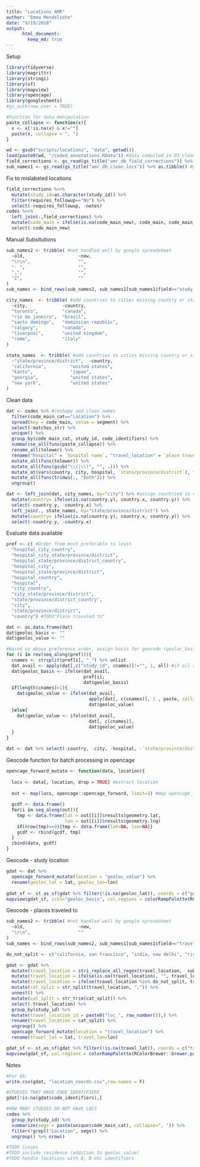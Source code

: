 ```yaml
---
title: "Locations AMR"
author: "Emma Mendelsohn"
date: "9/19/2018"
output:
      html_document:
        keep_md: true
---
```

Setup
```r
library(tidyverse)
library(magrittr)
library(stringi)
library(sf)
library(mapview)
library(opencage)
library(googlesheets)
#gs_auth(new_user = TRUE)

#Function for data manipulation
paste_collapse <- function(x){
  x <- x[!is.na(x) & x!=""]
  paste(x, collapse = ", ")
}

wd <- gsub("scripts/locations", "data", getwd())
load(paste0(wd, "/coded_annotations.RData")) #data compiled in 03_clean_segments.r
field_corrections <- gs_read(gs_title("amr_db_field_corrections")) %>% as.tibble() #google spreadsheet tracking field corrections
sub_names1 <- gs_read(gs_title("amr_db_clean_locs")) %>% as.tibble() #google spreadsheet with field cleanup
```
Fix to mislabeled locations 
```r
field_corrections %<>%
  mutate(study_id=as.character(study_id)) %>%
  filter(requires_followup=="No") %>%
  select(-requires_followup, -notes)
codes %<>%
  left_join(.,field_corrections) %>%
  mutate(code_main = ifelse(is.na(code_main_new), code_main, code_main_new)) %>%
  select(-code_main_new)
```
Manual Subsitutions
```r
sub_names2 <- tribble( #not handled well by google spreadsheet
  ~old,                    ~new,
  "\r\n",                  "",
  "- ",                    "",
  ",",                     "",
  "2",                     ""
)
sub_names <- bind_rows(sub_names2, sub_names1[sub_names1$field=="study_location",]) #combine with google doc

city_names  <- tribble( #add countries to cities missing country or state
  ~city,             ~country,
  "toronto",         "canada",
  "rio de janeiro",  "brazil",
  "santo domingo",   "dominican republic",
  "calgary",         "canada",
  "liverpool",       "united kingdom",
  "rome",            "italy"
)

state_names  <- tribble( #add countries to cities missing country or state
  ~"state/province/district",  ~country,
  "california",         "united states",
  "kanto",              "japan",
  "georgia",            "united states",
  "new york",           "united states"
)

```
Clean data
```r
dat <- codes %>% #reshape and clean names
  filter(code_main_cat=="Location") %>%
  spread(key = code_main, value = segment) %>%
  select(-matches_str) %>%
  unique() %>%
  group_by(code_main_cat, study_id, code_identifiers) %>%
  summarise_all(funs(paste_collapse)) %>%
  rename_all(tolower) %>%
  rename("hospital" = `hospital name`, "travel_location" = `place traveled to`) %>%
  mutate_all(funs(tolower)) %>%
  mutate_all(funs(gsub("\\(|\\)", "", .))) %>%
  mutate_at(vars(country, city, hospital, `state/province/district`), funs(stri_replace_all_regex(.,  sub_names$old, sub_names$new, vectorize_all = FALSE))) %>%
  mutate_all(funs(trimws(., "both"))) %>%
  ungroup() 

dat <- left_join(dat, city_names, by="city") %>% #assign countried to cities and states without countries
  mutate(country= ifelse(is.na(country.y), country.x, country.y)) %>%
  select(-country.y, -country.x) %>%
  left_join(., state_names, by="state/province/district") %>%
  mutate(country= ifelse(is.na(country.y), country.x, country.y)) %>%
  select(-country.y, -country.x) 

```
Evaluate data available
```r
pref <- c( #Order from most preferable to least
  "hospital_city_country",
  "hospital_city_state/province/district",
  "hospital_state/province/district_country",
  "hospital_city",
  "hospital_state/province/district",
  "hospital_country",
  "hospital",
  "city_country", 
  "city_state/province/district", 
  "state/province/district_country", 
  "city", 
  "state/province/district", 
  "country") #TODO"Place traveled to" 

dat <- as.data.frame(dat)
dat$geoloc_basis <- ""
dat$geoloc_value <- ""

#based on above preference order, assign basis for geocode (geoloc_basis) and extract location name (geoloc_value)
for (i in rev(seq_along(pref))){
  cnames <- strsplit(pref[i], "_") %>% unlist
  dat_avail <- apply(dat[,c("study_id", cnames)]!="", 1, all) #if all relevant columns have values
  dat$geoloc_basis <- ifelse(dat_avail, 
                             pref[i], 
                             dat$geoloc_basis)
  if(length(cnames)>1){
    dat$geoloc_value <- ifelse(dat_avail, 
                               apply(dat[, c(cnames)], 1 , paste, collapse = ", "),
                               dat$geoloc_value)
  }else{
    dat$geoloc_value <- ifelse(dat_avail, 
                               dat[, c(cnames)],
                               dat$geoloc_value)
  }
}

dat <- dat %>% select(-country, -city, -hospital, -`state/province/district`)
```

Geocode function for batch processing in opencage
```r
opencage_forward_mutate <- function(data, location){
  
  locs <- data[, location, drop = TRUE] #extract location
  
  out <- map(locs, opencage::opencage_forward, limit=1) #map opencage_forward function to locations
  
  gcdf <- data.frame() 
  for(i in seq_along(out)){
    tmp <- data.frame(lat = out[[i]]$results$geometry.lat,
                      lon = out[[i]]$results$geometry.lng)
    if(nrow(tmp)==0){tmp <- data.frame(lat=NA, lon=NA)}
    gcdf <- rbind(gcdf, tmp)
  }
  cbind(data, gcdf)
}
```
Geocode - study location
```r
gdat <- dat %>%
  opencage_forward_mutate(location = "geoloc_value") %>%
  rename(geoloc_lat = lat, geoloc_lon=lon)
  
gdat_sf <- st_as_sf(gdat %>% filter(!is.na(geoloc_lat)), coords = c("geoloc_lon", "geoloc_lat"), crs = 4326)
mapview(gdat_sf, zcol="geoloc_basis", col.regions = colorRampPalette(RColorBrewer::brewer.pal(9, "Set1")), alpha.regions=1)

```

Geocode - places traveled to
```r
sub_names2 <- tribble( #not handled well by google spreadsheet
  ~old,                    ~new,
  "\r\n",                  ""
)
sub_names <- bind_rows(sub_names2, sub_names1[sub_names1$field=="travel_location",]) #combine with google doc

do_not_split <- c("california, san francisco", "india, new delhi", "riyadh, saudi arabia", "new delhi, india", "mumbai, india", "karachi, pakistan", "cairo, egypt")

gdat <- gdat %>%
  mutate(travel_location = stri_replace_all_regex(travel_location,  sub_names$old, sub_names$new, vectorize_all = FALSE)) %>%
  mutate(travel_location = ifelse(is.na(travel_location), "", travel_location)) %>%
  mutate(travel_location = ifelse(travel_location %in% do_not_split, travel_location, gsub("\\,", "\\;", travel_location))) %>%
  mutate(cat_split = str_split(travel_location, ";")) %>%
  unnest() %>%
  mutate(cat_split = str_trim(cat_split)) %>%
  select(-travel_location) %>%
  group_by(study_id) %>%
  mutate(travel_location_id = paste0("loc_", row_number()),) %>%
  rename(travel_location = cat_split) %>%
  ungroup() %>%
  opencage_forward_mutate(location = "travel_location") %>%
  rename(travel_lat = lat, travel_lon=lon)

gdat_sf <- st_as_sf(gdat %>% filter(!is.na(travel_lat)), coords = c("travel_lon", "travel_lat"), crs = 4326)
mapview(gdat_sf, col.regions = colorRampPalette(RColorBrewer::brewer.pal(9, "Set1")), alpha.regions=1)
```

Notes
```r
#For QA:
write.csv(gdat, "location_coords.csv",row.names = F)

#STUDIES THAT HAVE CODE IDENTIFIERS
gdat[!is.na(gdat$code_identifiers),]

#HOW MANY STUDIES DO NOT HAVE LOCS
codes %>% 
  group_by(study_id) %>% 
  summarize(segs = paste(unique(code_main_cat), collapse=", ")) %>%
  filter(!grepl("Location", segs)) %>%
  ungroup() %>% nrow()

#TODO issues
#TODO include residence (addition to geoloc_value)
#TODO handle locations with A, B etc identifiers

```
